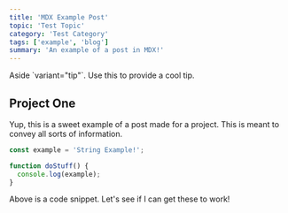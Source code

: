 ```yaml
---
title: 'MDX Example Post'
topic: 'Test Topic'
category: 'Test Category'
tags: ['example', 'blog']
summary: 'An example of a post in MDX!'
---
```


<Aside variant='tip'>
  Aside `variant="tip"`. Use this to provide a cool tip.
</Aside>

## Project One

Yup, this is a sweet example of a post made for a project. This is meant to convey all sorts of information.

```js
const example = 'String Example!';

function doStuff() {
  console.log(example);
}
```

Above is a code snippet. Let's see if I can get these to work!
